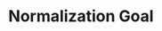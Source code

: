 ---
id: "db_mq_002"
questionType: "MULTIPLE_CHOICE"
title: "Normalization Goal"
description: "What is the primary goal of database normalization?"
difficulty: "HARD"
category: "Database"
options:
  - "To reduce redundancy and improve data integrity"
  - "To increase redundancy for faster queries"
  - "To denormalize large tables"
  - "To increase the number of foreign keys"
correctAnswer: 0
---